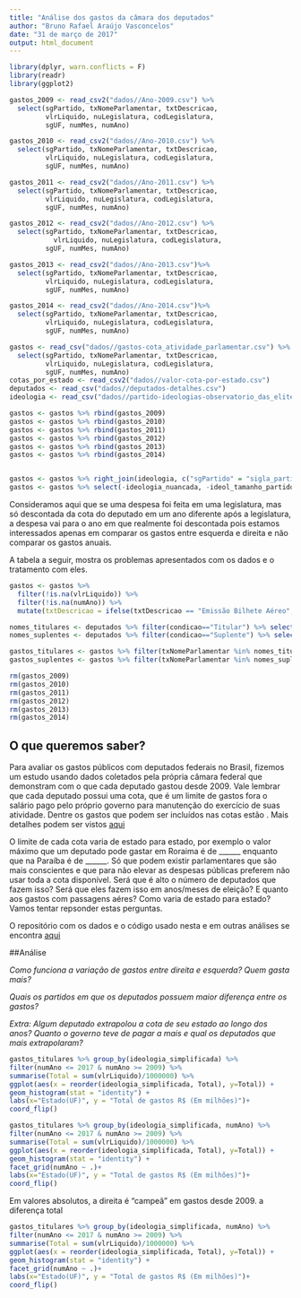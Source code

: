 ```yaml
---
title: "Análise dos gastos da câmara dos deputados"
author: "Bruno Rafael Araújo Vasconcelos"
date: "31 de março de 2017"
output: html_document
---
```


```r
library(dplyr, warn.conflicts = F)
library(readr)
library(ggplot2)

```

```r
gastos_2009 <- read_csv2("dados//Ano-2009.csv") %>% 
  select(sgPartido, txNomeParlamentar, txtDescricao, 
         vlrLiquido, nuLegislatura, codLegislatura, 
         sgUF, numMes, numAno)

gastos_2010 <- read_csv2("dados//Ano-2010.csv") %>% 
  select(sgPartido, txNomeParlamentar, txtDescricao, 
         vlrLiquido, nuLegislatura, codLegislatura, 
         sgUF, numMes, numAno)

gastos_2011 <- read_csv2("dados//Ano-2011.csv") %>% 
  select(sgPartido, txNomeParlamentar, txtDescricao, 
         vlrLiquido, nuLegislatura, codLegislatura, 
         sgUF, numMes, numAno)

gastos_2012 <- read_csv2("dados//Ano-2012.csv") %>% 
  select(sgPartido, txNomeParlamentar, txtDescricao, 
           vlrLiquido, nuLegislatura, codLegislatura, 
         sgUF, numMes, numAno)

gastos_2013 <- read_csv2("dados//Ano-2013.csv")%>% 
  select(sgPartido, txNomeParlamentar, txtDescricao, 
         vlrLiquido, nuLegislatura, codLegislatura, 
         sgUF, numMes, numAno)

gastos_2014 <- read_csv2("dados//Ano-2014.csv")%>% 
  select(sgPartido, txNomeParlamentar, txtDescricao, 
         vlrLiquido, nuLegislatura, codLegislatura, 
         sgUF, numMes, numAno)

gastos <- read_csv("dados//gastos-cota_atividade_parlamentar.csv") %>%
  select(sgPartido, txNomeParlamentar, txtDescricao, 
         vlrLiquido, nuLegislatura, codLegislatura, 
         sgUF, numMes, numAno)
cotas_por_estado <- read_csv2("dados//valor-cota-por-estado.csv")
deputados <- read_csv("dados//deputados-detalhes.csv")
ideologia <- read_csv("dados//partido-ideologias-observatorio_das_elites.csv")

gastos <- gastos %>% rbind(gastos_2009)
gastos <- gastos %>% rbind(gastos_2010)
gastos <- gastos %>% rbind(gastos_2011)
gastos <- gastos %>% rbind(gastos_2012)
gastos <- gastos %>% rbind(gastos_2013)
gastos <- gastos %>% rbind(gastos_2014)


gastos <- gastos %>% right_join(ideologia, c("sgPartido" = "sigla_partido"))
gastos <- gastos %>% select(-ideologia_nuancada, -ideol_tamanho_partido, -nome_partido)

```

Consideramos aqui que se uma despesa foi feita em uma legislatura, mas só descontada da cota do deputado em um ano diferente após a legislatura, a despesa vai para o ano em que realmente foi descontada pois estamos interessados apenas em comparar os gastos entre esquerda e direita e não comparar os gastos anuais.

A tabela a seguir, mostra os problemas apresentados com os dados e o tratamento com eles.

```r
gastos <- gastos %>% 
  filter(!is.na(vlrLiquido)) %>%
  filter(!is.na(numAno)) %>%
  mutate(txtDescricao = ifelse(txtDescricao == "Emissão Bilhete Aéreo", "PASSAGENS AÉREAS", txtDescricao))

nomes_titulares <- deputados %>% filter(condicao=="Titular") %>% select(nomeParlamentar)
nomes_suplentes <- deputados %>% filter(condicao=="Suplente") %>% select(nomeParlamentar)

gastos_titulares <- gastos %>% filter(txNomeParlamentar %in% nomes_titulares$nomeParlamentar)
gastos_suplentes <- gastos %>% filter(txNomeParlamentar %in% nomes_suplentes$nomeParlamentar)

rm(gastos_2009)
rm(gastos_2010)
rm(gastos_2011)
rm(gastos_2012)
rm(gastos_2013)
rm(gastos_2014)
```

## O que queremos saber?

Para avaliar os gastos públicos com deputados federais no Brasil, fizemos um estudo usando dados coletados pela própria câmara federal que demonstram com o que cada deputado gastou desde 2009. Vale lembrar que cada deputado possui uma cota, que é um limite de gastos fora o salário pago pelo próprio governo para manutenção do exercício de suas atividade. Dentre os gastos que podem ser incluídos nas cotas estão . Mais detalhes podem ser vistos [aqui](http://www2.camara.leg.br/comunicacao/assessoria-de-imprensa/cota-parlamentar)

O limite de cada cota varia de estado para estado, por exemplo o valor máximo que um deputado pode gastar em Roraima é de ______ enquanto que na Paraíba é de ______. Só que podem existir parlamentares que são mais conscientes e que para não elevar as despesas públicas preferem não usar toda a cota disponível. Será que é alto o número de deputados que fazem isso? Será que eles fazem isso em anos/meses de eleição? E quanto aos gastos com passagens aéres? Como varia de estado para estado? Vamos tentar repsonder estas perguntas.

O repositório com os dados e o código usado nesta e em outras análises se encontra [aqui](https://github.com/BrunoRafael/FPCC)

##Análise

*Como funciona a variação de gastos entre direita e esquerda? Quem gasta mais?*

*Quais os partidos em que os deputados possuem maior diferença entre os gastos?*

*Extra: Algum deputado extrapolou a cota de seu estado ao longo dos anos? Quanto o governo teve de pagar a mais e qual os deputados que mais extrapolaram?*


```r
gastos_titulares %>% group_by(ideologia_simplificada) %>% 
filter(numAno <= 2017 & numAno >= 2009) %>%
summarise(Total = sum(vlrLiquido)/1000000) %>%
ggplot(aes(x = reorder(ideologia_simplificada, Total), y=Total)) + 
geom_histogram(stat = "identity") +
labs(x="Estado(UF)", y = "Total de gastos R$ (Em milhões)")+
coord_flip()
```

```r
gastos_titulares %>% group_by(ideologia_simplificada, numAno) %>% 
filter(numAno <= 2017 & numAno >= 2009) %>%
summarise(Total = sum(vlrLiquido)/1000000) %>%
ggplot(aes(x = reorder(ideologia_simplificada, Total), y=Total)) + 
geom_histogram(stat = "identity") +
facet_grid(numAno ~ .)+
labs(x="Estado(UF)", y = "Total de gastos R$ (Em milhões)")+
coord_flip()

```

Em valores absolutos, a direita é "campeã" em gastos desde 2009. a diferença total

```r
gastos_titulares %>% group_by(ideologia_simplificada, numAno) %>% 
filter(numAno <= 2017 & numAno >= 2009) %>%
summarise(Total = sum(vlrLiquido)/1000000) %>%
ggplot(aes(x = reorder(ideologia_simplificada, Total), y=Total)) + 
geom_histogram(stat = "identity") +
facet_grid(numAno ~ .)+
labs(x="Estado(UF)", y = "Total de gastos R$ (Em milhões)")+
coord_flip()

```